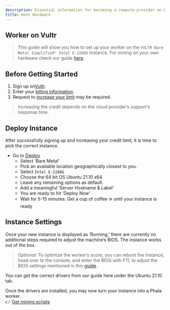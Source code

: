 ```yaml
---
description: Essential information for becoming a compute provider on Phala Network.
title: Rent Hardware
---
```



## Worker on Vultr <a href="#khala-worker-on-vultr" id="khala-worker-on-vultr"></a>

> This guide will show you how to set up your worker on the `VULTR Bare Metal Simplified™ Intel E-2288G` Instance. For mining on your own hardware check our guide [here](/compute-providers/basic-info/requirements-in-phala-khala).

## Before Getting Started <a href="#before-getting-started" id="before-getting-started"></a>

1. Sign up on[Vultr](https://vultr.com/).
2. Enter your [billing information](https://my.vultr.com/billing/).
3. Request to [increase your limit](https://my.vultr.com/billing/#billinglimits) may be required.

> Increasing the credit depends on the cloud provider’s support’s response time.

## Deploy Instance <a href="#deploy-instance" id="deploy-instance"></a>

After successfully signing up and increasing your credit limit, it is time to pick the correct instance.

* Go to [Deploy](https://my.vultr.com/deploy/)
  * Select ‘Bare Metal’
  * Pick an available location geographically closest to you.
  * Select `Intel E-2288G`
  * Choose the 64 bit OS Ubuntu 21.10 x64
  * Leave any remaining options as default.
  * Add a meaningful ‘Server Hostname & Label’
  * You are ready to hit ‘Deploy Now’
  * Wait for 5-15 minutes: Get a cup of coffee ☕ until your instance is ready

## Instance Settings <a href="#instance-settings" id="instance-settings"></a>

Once your new instance is displayed as ‘Running,’ there are currently no additional steps required to adjust the machine’s BIOS. The instance works out of the box.

> _Optional:_ To optimize the worker’s score, you can reboot the instance, head over to the console, and enter the BIOS with F11, to adjust the BIOS settings mentioned in this [guide](/compute-providers/basic-info/requirements-in-phala-khala#os-requirements).

You can get the correct drivers from our guide here under the Ubuntu 21.10 tab.

Once the drivers are installed, you may now turn your instance into a Phala worker.\
👉 [Get mining scripts](https://docs.phala.network/compute-providers/run-workers-on-phala/solo-worker-deployment)
